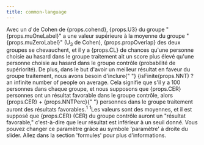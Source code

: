 ```yaml
---
title: common-language
---
```



<Typography variant="body1" gutterBottom>
Avec un <em>d</em> de Cohen de {props.cohend}, {props.U3} du groupe "{props.muOneLabel}" 
a une valeur supérieure à la moyenne du groupe "{props.muZeroLabel}"  (U<sub>3</sub> de Cohen), {props.propOverlap} des deux groupes se chevauchent, et il 
y a {props.CL} de chances qu'une personne choisie au hasard dans le groupe traitement
ait un score plus élevé qu'une personne choisie au hasard dans le groupe contrôle
(probabilité de supériorité). De plus, dans le but d'avoir 
un meilleur résultat en faveur du groupe traitement, nous avons besoin d'inclure{" "}
{isFinite(props.NNT) ? <IsInfinite value={props.NNT}>an infinite number of</IsInfinite> people on average. Cela signifie que s'il y a 100 personnes dans chaque groupe, et nous supposons que {props.CER} personnes
ont un résultat favorable dans le groupe contrôle, alors {props.CER} + {props.NNTPerc}{" "}
personnes dans le groupe traitement auront des résultats favorables.<sup>1</sup>
</Typography>
<Typography variant="body2" gutterBottom>
<sup>1</sup>Les valeurs sont des moyennes, et il est supposé que {props.CER} (CER)
du groupe contrôle auront un "résultat favorable," c'est-à-dire que leur résultat est
inférieur à un seuil donné. Vous pouvez changer ce paramètre grâce au symbole 'paramètre' à droite 
du slider. Allez dans la section 'formules' pour plus d'informations.
</Typography>
